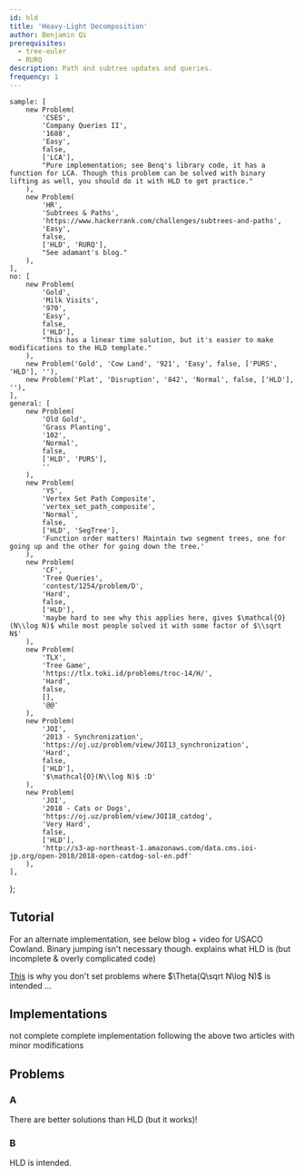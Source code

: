 ```yaml
---
id: hld
title: 'Heavy-Light Decomposition'
author: Benjamin Qi
prerequisites:
  - tree-euler
  - RURQ
description: Path and subtree updates and queries.
frequency: 1
---
```




	sample: [
		new Problem(
			'CSES',
			'Company Queries II',
			'1688',
			'Easy',
			false,
			['LCA'],
			"Pure implementation; see Benq's library code, it has a function for LCA. Though this problem can be solved with binary lifting as well, you should do it with HLD to get practice."
		),
		new Problem(
			'HR',
			'Subtrees & Paths',
			'https://www.hackerrank.com/challenges/subtrees-and-paths',
			'Easy',
			false,
			['HLD', 'RURQ'],
			"See adamant's blog."
		),
	],
	no: [
		new Problem(
			'Gold',
			'Milk Visits',
			'970',
			'Easy',
			false,
			['HLD'],
			"This has a linear time solution, but it's easier to make modifications to the HLD template."
		),
		new Problem('Gold', 'Cow Land', '921', 'Easy', false, ['PURS', 'HLD'], ''),
		new Problem('Plat', 'Disruption', '842', 'Normal', false, ['HLD'], ''),
	],
	general: [
		new Problem(
			'Old Gold',
			'Grass Planting',
			'102',
			'Normal',
			false,
			['HLD', 'PURS'],
			''
		),
		new Problem(
			'YS',
			'Vertex Set Path Composite',
			'vertex_set_path_composite',
			'Normal',
			false,
			['HLD', 'SegTree'],
			'Function order matters! Maintain two segment trees, one for going up and the other for going down the tree.'
		),
		new Problem(
			'CF',
			'Tree Queries',
			'contest/1254/problem/D',
			'Hard',
			false,
			['HLD'],
			'maybe hard to see why this applies here, gives $\mathcal{O}(N\\log N)$ while most people solved it with some factor of $\\sqrt N$'
		),
		new Problem(
			'TLX',
			'Tree Game',
			'https://tlx.toki.id/problems/troc-14/H/',
			'Hard',
			false,
			[],
			'@@'
		),
		new Problem(
			'JOI',
			'2013 - Synchronization',
			'https://oj.uz/problem/view/JOI13_synchronization',
			'Hard',
			false,
			['HLD'],
			'$\mathcal{O}(N\\log N)$ :D'
		),
		new Problem(
			'JOI',
			'2018 - Cats or Dogs',
			'https://oj.uz/problem/view/JOI18_catdog',
			'Very Hard',
			false,
			['HLD'],
			'http://s3-ap-northeast-1.amazonaws.com/data.cms.ioi-jp.org/open-2018/2018-open-catdog-sol-en.pdf'
		),
	],
};

<FocusProblem problem={problems.sample[0]} />

<FocusProblem problem={problems.sample[1]} />

## Tutorial

<Resources>
	<Resource
		source="cp-algo"
		title="HLD"
		url="https://cp-algorithms.com/graph/hld.html"
		starred
	>
		For an alternate implementation, see below
	</Resource>
	<Resource source="CF" title="galen_colin - HLD" url="https://codeforces.com/blog/entry/81317">
		blog + video for USACO Cowland. Binary jumping isn't necessary though.
	</Resource>
	<Resource
		source="anudeep2011"
		title="HLD"
		url="https://blog.anudeep2011.com/heavy-light-decomposition/"
	>
		explains what HLD is (but incomplete & overly complicated code)
	</Resource>
</Resources>

<Optional title="Tree Queries in O(NQ)">

[This](https://codeforces.com/blog/entry/82211?#comment-691472) is why you don't set problems where $\Theta(Q\sqrt N\log N)$ is intended ...

</Optional>

## Implementations

<Resources>
	<Resource
		source="CF"
		title="AI-Cash - HLD Implementation"
		url="22072"
		starred
	/>
	<Resource
		source="CF"
		title="adamant - Easiest HLD with subtree queries"
		url="53170"
		starred
	>
		not complete
	</Resource>
	<Resource
		source="Benq"
		title="Complete HLD Implementation"
		url="https://github.com/bqi343/USACO/blob/master/Implementations/content/graphs%20(12)/Trees%20(10)/HLD%20(10.3).h"
		starred
	>
		complete implementation following the above two articles with minor
		modifications
	</Resource>
</Resources>

<IncompleteSection />

## Problems

### A

There are better solutions than HLD (but it works)!

<Problems problems={problems.no} />

### B

HLD is intended.

<Problems problems={problems.general} />
